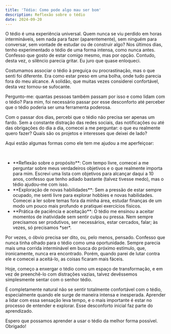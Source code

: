 ```yaml
---
title: 'Tédio: Como pode algo mau ser bom'
description: Reflexão sobre o tédio
date: 2024-09-20
---
```


O tédio é uma experiência universal. Quem nunca se viu perdido em horas intermináveis, sem nada para fazer (aparentemente), sem ninguém para conversar, sem vontade de estudar ou de construir algo? Nos últimos dias, tenho experimentado o tédio de uma forma intensa, como nunca antes. Confesso que gosto de estar comigo mesmo, mas por opção. Contudo, desta vez, o silêncio parecia gritar. Eu juro que quase enloqueci.

Costumamos associar o tédio à preguiça ou procrastinação, mas o que senti foi diferente. Era como estar preso em uma bolha, onde tudo parecia fora do meu alcance. A solidão, que muitas vezes considerei confortável, desta vez tornou-se sufocante.

Pergunto-me: quantas pessoas também passam por isso e como lidam com o tédio? Para mim, foi necessário passar por esse desconforto até perceber que o tédio poderia ser uma ferramenta poderosa. 

Com o passar dos dias, percebi que o tédio não precisa ser apenas um fardo. Sem a constante distração das redes sociais, das notificações ou até das obrigações do dia a dia, comecei a me perguntar: o que eu realmente quero fazer? Quais são os projetos e interesses que deixei de lado? 

Aqui estão algumas formas como ele tem me ajudou a me aperfeiçoar:

<br />

<ul className="flex flex-col gap-3" style={{ listStyle: 'disc', marginLeft: '20px'}}>
    <li className="list-disc text-[14.9px]">**Reflexão sobre o propósito**: Com tempo livre, comecei a me perguntar sobre meus verdadeiros objetivos e o que realmente importa para mim. Escrevi uma lista com objetivos para alcançar daqui a 10 anos, confesso que tenho adiado bastante (talvez tivesse medo), mas o tédio ajudou-me com isso.</li>
    <li className="list-disc text-[14.9px]">**Exploração de novas habilidades**: Sem a pressão de estar sempre ocupado, me senti livre para explorar hobbies e novas habilidades. Comecei a ler sobre temas fora da minha área, estudar finanças de um modo um pouco mais profundo e pratiquei exercícios físicos.</li>
    <li className="list-disc text-[14.9px]">**Prática de paciência e aceitação**: O tédio me ensinou a aceitar momentos de inatividade sem sentir culpa ou pressa. Nem sempre precisamos ser produtivos, ser necessários, estar cercados, falar; às vezes, só precisamos *ser*.</li>
</ul>

Por vezes, o óbvio precisa ser dito, ou, pelo menos, pensado. Confesso que nunca tinha olhado para o tédio como uma oportunidade. Sempre parecia mais uma corrida interminável em busca do próximo estímulo, que, ironicamente, nunca era encontrado. Porém, quando parei de lutar contra ele e comecei a aceitá-lo, as coisas ficaram mais fáceis.

Hoje, começo a enxergar o tédio como um espaço de transformação, e em vez de preenchê-lo com distrações vazias, talvez devêssemos simplesmente sentar com o senhor tédio.

É completamente natural não se sentir totalmente confortável com o tédio, especialmente quando ele surge de maneira intensa e inesperada. Aprender a lidar com essa sensação leva tempo, e o mais importante é estar no processo de entender e explorar. Esse desconforto inicial faz parte do aprendizado.

Espero que possamos aprender a usar o tédio da melhor forma possível. Obrigado!
